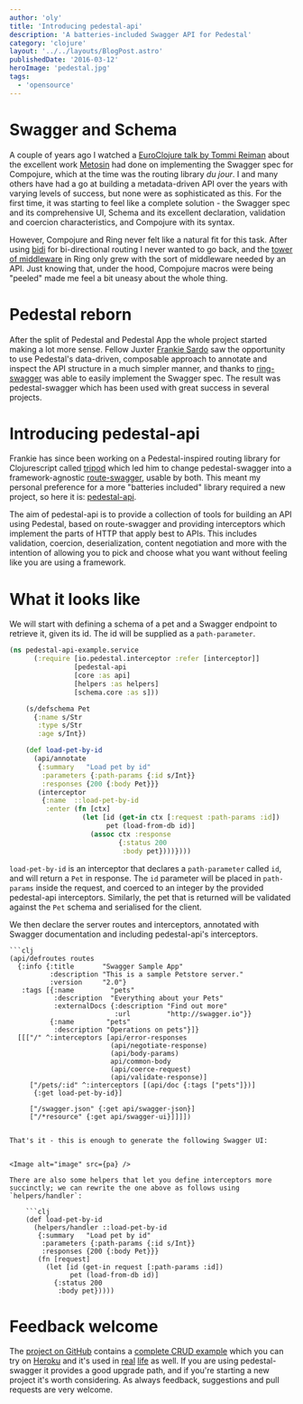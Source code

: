 ```yaml
---
author: 'oly'
title: 'Introducing pedestal-api'
description: 'A batteries-included Swagger API for Pedestal'
category: 'clojure'
layout: '../../layouts/BlogPost.astro'
publishedDate: '2016-03-12'
heroImage: 'pedestal.jpg'
tags:
  - 'opensource'
---
```



# Swagger and Schema

A couple of years ago I watched a [EuroClojure talk by Tommi
Reiman](https://vimeo.com/100485830) about the excellent work
[Metosin](https://github.com/metosin) had done on implementing the
Swagger spec for Compojure, which at the time was the routing library
_du jour_. I and many others have had a go at building a metadata-driven
API over the years with varying levels of success, but none were as
sophisticated as this. For the first time, it was starting to feel like
a complete solution - the Swagger spec and its comprehensive UI, Schema
and its excellent declaration, validation and coercion characteristics,
and Compojure with its syntax.

However, Compojure and Ring never felt like a natural fit for this task.
After using [bidi](https://github.com/juxt/bidi) for bi-directional
routing I never wanted to go back, and the [tower of
middleware](/blog/posts/angel-interceptor.html) in Ring only grew with
the sort of middleware needed by an API. Just knowing that, under the
hood, Compojure macros were being \"peeled\" made me feel a bit uneasy
about the whole thing.

# Pedestal reborn

After the split of Pedestal and Pedestal App the whole project started
making a lot more sense. Fellow Juxter [Frankie
Sardo](https://github.com/frankiesardo) saw the opportunity to use
Pedestal's data-driven, composable approach to annotate and inspect the
API structure in a much simpler manner, and thanks to
[ring-swagger](https://github.com/metosin/ring-swagger) was able to
easily implement the Swagger spec. The result was pedestal-swagger which
has been used with great success in several projects.

# Introducing pedestal-api

Frankie has since been working on a Pedestal-inspired routing library
for Clojurescript called
[tripod](https://github.com/frankiesardo/tripod) which led him to change
pedestal-swagger into a framework-agnostic
[route-swagger](https://github.com/frankiesardo/route-swagger), usable
by both. This meant my personal preference for a more \"batteries
included\" library required a new project, so here it is:
[pedestal-api](https://github.com/oliyh/pedestal-api).

The aim of pedestal-api is to provide a collection of tools for building
an API using Pedestal, based on route-swagger and providing interceptors
which implement the parts of HTTP that apply best to APIs. This includes
validation, coercion, deserialization, content negotiation and more with
the intention of allowing you to pick and choose what you want without
feeling like you are using a framework.

# What it looks like

We will start with defining a schema of a pet and a Swagger endpoint to
retrieve it, given its id. The id will be supplied as a
`path-parameter`.

```clj
(ns pedestal-api-example.service
      (:require [io.pedestal.interceptor :refer [interceptor]]
                [pedestal-api
                [core :as api]
                [helpers :as helpers]
                [schema.core :as s]))

    (s/defschema Pet
      {:name s/Str
       :type s/Str
       :age s/Int})

    (def load-pet-by-id
      (api/annotate
       {:summary   "Load pet by id"
        :parameters {:path-params {:id s/Int}}
        :responses {200 {:body Pet}}}
       (interceptor
        {:name  ::load-pet-by-id
         :enter (fn [ctx]
                  (let [id (get-in ctx [:request :path-params :id])
                        pet (load-from-db id)]
                    (assoc ctx :response
                           {:status 200
                            :body pet})))})))
```

`load-pet-by-id` is an interceptor that declares a `path-parameter`
called `id`, and will return a `Pet` in response. The `id` parameter
will be placed in `path-params` inside the request, and coerced to an
integer by the provided pedestal-api interceptors. Similarly, the pet
that is returned will be validated against the `Pet` schema and
serialised for the client.

We then declare the server routes and interceptors, annotated with
Swagger documentation and including pedestal-api's interceptors.

    ```clj
    (api/defroutes routes
      {:info {:title       "Swagger Sample App"
              :description "This is a sample Petstore server."
              :version     "2.0"}
       :tags [{:name         "pets"
               :description  "Everything about your Pets"
               :externalDocs {:description "Find out more"
                              :url         "http://swagger.io"}}
              {:name        "pets"
               :description "Operations on pets"}]}
      [[["/" ^:interceptors [api/error-responses
                             (api/negotiate-response)
                             (api/body-params)
                             api/common-body
                             (api/coerce-request)
                             (api/validate-response)]
         ["/pets/:id" ^:interceptors [(api/doc {:tags ["pets"]})]
          {:get load-pet-by-id}]

         ["/swagger.json" {:get api/swagger-json}]
         ["/*resource" {:get api/swagger-ui}]]]])

````

That's it - this is enough to generate the following Swagger UI:


<Image alt="image" src={pa} />

There are also some helpers that let you define interceptors more
succinctly; we can rewrite the one above as follows using
`helpers/handler`:

    ```clj
    (def load-pet-by-id
      (helpers/handler ::load-pet-by-id
       {:summary   "Load pet by id"
        :parameters {:path-params {:id s/Int}}
        :responses {200 {:body Pet}}}
       (fn [request]
         (let [id (get-in request [:path-params :id])
               pet (load-from-db id)]
           {:status 200
            :body pet}))))
````

# Feedback welcome

The [project on GitHub](https://github.com/oliyh/pedestal-api) contains
a [complete CRUD
example](https://github.com/oliyh/pedestal-api/tree/master/example)
which you can try on [Heroku](https://pedestal-api.herokuapp.com/) and
it's used in [real](https://github.com/oliyh/slacky)
[life](https://github.com/oliyh/spa-skeleton) as well. If you are using
pedestal-swagger it provides a good upgrade path, and if you're starting
a new project it's worth considering. As always feedback, suggestions
and pull requests are very welcome.
